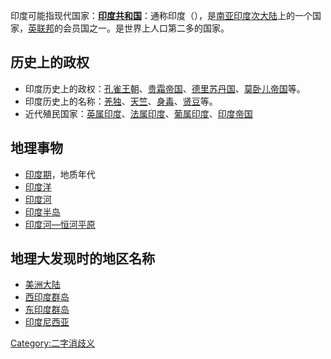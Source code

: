 印度可能指现代国家：'''[[印度共和国|印度共和国]]'''：通称印度（{{lang|en|India}}），是[[南亚次大陆|南亚印度次大陆]]上的一个国家，[[英联邦|英联邦]]的会员国之一。是世界上人口第二多的国家。
== 历史上的政权 ==
*印度历史上的政权：[[孔雀王朝|孔雀王朝]]、[[贵霜帝国|贵霜帝国]]、[[德里苏丹国|德里苏丹国]]、[[莫卧儿帝国|莫卧儿帝国]]等。
*印度历史上的名称：[[羌独|羌独]]、[[天竺|天竺]]、[[身毒|身毒]]、[[贤豆|贤豆]]等。
*近代殖民国家：[[英属印度|英属印度]]、[[法属印度|法属印度]]、[[葡属印度|葡属印度]]、[[印度帝国|印度帝国]]
== 地理事物 ==
*[[印度期|印度期]]，地质年代
*[[印度洋|印度洋]]
*[[印度河|印度河]]
*[[印度半岛|印度半岛]]
*[[印度河—恒河平原|印度河—恒河平原]]

== 地理大发现时的地区名称 ==
*[[美洲大陸|美洲大陆]]
*[[西印度群岛|西印度群岛]]
*[[东印度群岛|东印度群岛]]
*[[印度尼西亚|印度尼西亚]]

{{消歧义}}

[[Category:二字消歧义|Category:二字消歧义]]